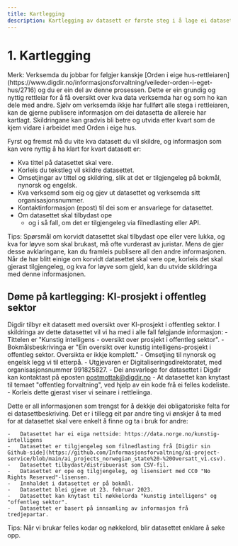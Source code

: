 ```yaml
---
title: Kartlegging
description: Kartlegging av datasett er første steg i å lage ei datasettbeskriving.
---
```


# 1. Kartlegging

<Alert size='sm'>
    Merk: Verksemda du jobbar for følgjer kanskje [Orden i eige
    hus-rettleiaren](https://www.digdir.no/informasjonsforvaltning/veileder-orden-i-eget-hus/2716) og du er ein del av
    denne prosessen. Dette er ein grundig og nyttig rettleiar for å få oversikt over kva data verksemda har og som ho
    kan dele med andre. Sjølv om verksemda ikkje har fullført alle stega i rettleiaren, kan de gjerne publisere
    informasjon om dei datasetta de allereie har kartlagt. Skildringane kan gradvis bli betre og utvida etter kvart som
    de kjem vidare i arbeidet med Orden i eige hus.
</Alert>

Fyrst og fremst må du vite kva datasett du vil skildre, og informasjon som kan vere nyttig å ha klart for kvart datasett er:

- Kva tittel på datasettet skal vere.
- Korleis du tekstleg vil skildre datasettet.
- Omsetjingar av tittel og skildring, slik at det er tilgjengeleg på bokmål, nynorsk og engelsk.
- Kva verksemd som eig og gjev ut datasettet og verksemda sitt organisasjonsnummer.
- Kontaktinformasjon (epost) til dei som er ansvarlege for datasettet.
- Om datasettet skal tilbydast ope
    - og i så fall, om det er tilgjengeleg via filnedlasting eller API.

<Alert size='sm'>
    Tips: Spørsmål om korvidt datasettet skal tilbydast ope eller vere lukka, og kva for løyve som skal brukast, må ofte
    vurderast av juristar. Mens de gjer desse avklaringane, kan du framleis publisere all den andre informasjonen. Når
    de har blitt einige om korvidt datasettet skal vere ope, korleis det skal gjerast tilgjengeleg, og kva for løyve som
    gjeld, kan du utvide skildringa med denne informasjonen.
</Alert>

## Døme på kartlegging: KI-prosjekt i offentleg sektor

Digdir tilbyr eit datasett med oversikt over KI-prosjekt i offentleg sektor. I skildringa av dette datasettet vil vi ha med i alle fall følgjande informasjon: - Tittelen er "Kunstig intelligens - oversikt over prosjekt i offentleg sektor". - Bokmålsbeskrivinga er "Ein oversikt over kunstig intelligens-prosjekt i offentleg sektor. Oversikta er ikkje komplett." - Omsetjing til nynorsk og engelsk legg vi til etterpå. - Utgjevaren er Digitaliseringsdirektoratet, med organisasjonsnummer 991825827. - Dei ansvarlege for datasettet i Digdir kan kontaktast på eposten postmottak@digdir.no - At datasettet kan knytast til temaet "offentleg forvaltning", ved hjelp av ein kode frå ei felles kodeliste. - Korleis dette gjerast viser vi seinare i rettleiinga.

Dette er all informasjonen som trengst for å dekkje dei obligatoriske felta for ei datasettbeskriving. Det er i tillegg eit par andre ting vi ønskjer å ta med for at datasettet skal vere enkelt å finne og ta i bruk for andre:

    -   Datasettet har ei eiga nettside: https://data.norge.no/kunstig-intelligens
    -   Datasettet er tilgjengeleg som filnedlasting frå [Digdir sin Github-side](https://github.com/Informasjonsforvaltning/ai-project-service/blob/main/ai_projects_norwegian_state%20-%20Oversatt_v1.csv).
    -   Datasettet tilbydast/distribuerast som CSV-fil.
    -   Datasettet er ope og tilgjengeleg, og lisensiert med CC0 "No Rights Reserved"-lisensen.
    -   Innhaldet i datasettet er på bokmål.
    -   Datasettet blei gjeve ut 23. februar 2023.
    -   Datasettet kan knytast til nøkkelorda "kunstig intelligens" og "offentleg sektor".
    -   Datasettet er basert på innsamling av informasjon frå tredjepartar.

<Alert size='sm'>Tips: Når vi brukar felles kodar og nøkkelord, blir datasettet enklare å søke opp.</Alert>
